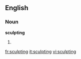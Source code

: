 ==English==

===Noun===
'''sculpting'''

# {{present participle of|sculpt}}

[[fr:sculpting]]
[[it:sculpting]]
[[vi:sculpting]]